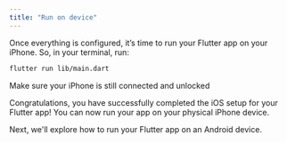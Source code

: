 ```yaml
---
title: "Run on device"
---
```

Once everything is configured, it’s time to run your Flutter app on your iPhone. So, in your terminal, run:

```bash
flutter run lib/main.dart
```

<Warning>Make sure your iPhone is still connected and unlocked</Warning>

Congratulations, you have successfully completed the iOS setup for your Flutter app! You can now run your app on your physical iPhone device.

Next, we'll explore how to run your Flutter app on an Android device.
